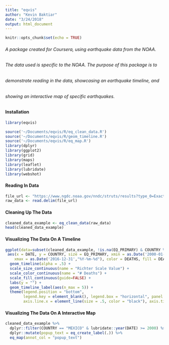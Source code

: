 ```yaml
---
title: "eqvis"
author: "Kevin Baktiar"
date: "3/24/2018"
output: html_document
---
```


```r
knitr::opts_chunk$set(echo = TRUE)
```

###### A package created for Coursera, using earthquake data from the NOAA.
###### The data used is specific to the NOAA. The purpose of this package is to
###### demonstrate reading in the data, showcasing an earthquake timeline, and
###### showing an interactive map of specific earthquakes.

#### Installation

```r
library(eqvis)
```
```r
source('~/Documents/eqvis/R/eq_clean_data.R')
source('~/Documents/eqvis/R/geom_timeline.R')
source('~/Documents/eqvis/R/eq_map.R')
library(dplyr)
library(ggplot2)
library(grid)
library(maps)
library(leaflet)
library(lubridate)
library(webshot)
```


#### Reading In Data

```r
file_url <- "https://www.ngdc.noaa.gov/nndc/struts/results?type_0=Exact&query_0=$ID&t=101650&s=13&d=189&dfn=signif.txt"
raw_data <- read.delim(file_url)
```

#### Cleaning Up The Data

```r
cleaned_data_example <- eq_clean_data(raw_data)
head(cleaned_data_example)
```

#### Visualizing The Data On A Timeline

```r
ggplot(data=subset(cleaned_data_example, !is.na(EQ_PRIMARY) & COUNTRY %in% c("USA", "CHINA")),
 aes(x = DATE, y = COUNTRY, size = EQ_PRIMARY, xmin = as.Date('2000-01-01',"%Y-%m-%d"),
    xmax = as.Date('2016-12-31',"%Y-%m-%d"), color = DEATHS, fill = DEATHS, label = LOCATION_NAME)) +
  geom_timeline(alpha = .5) +
  scale_size_continuous(name = "Richter Scale Value") +
  scale_color_continuous(name = "# Deaths") +
  scale_fill_continuous(guide=FALSE) +
  labs(y = "") +
  geom_timeline_label(aes(n_max = 5)) +
  theme(legend.position = "bottom",
        legend.key = element_blank(), legend.box = "horizontal", panel.background = element_blank(),
        axis.line.x = element_line(size = .5, color = "black"), axis.ticks.x = element_line(size = .5))
```

#### Visualizing The Data On A Interactive Map

```r
cleaned_data_example %>%
  dplyr::filter(COUNTRY == "MEXICO" & lubridate::year(DATE) >= 2000) %>%
  dplyr::mutate(popup_text = eq_create_label(.)) %>%
  eq_map(annot_col = "popup_text")
```

